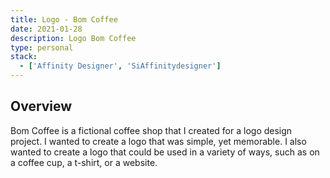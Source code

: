 ```yaml
---
title: Logo - Bom Coffee
date: 2021-01-28
description: Logo Bom Coffee
type: personal
stack:
  - ['Affinity Designer', 'SiAffinitydesigner']
---
```


## Overview

Bom Coffee is a fictional coffee shop that I created for a logo design project. I wanted to create a logo that was simple, yet memorable. I also wanted to create a logo that could be used in a variety of ways, such as on a coffee cup, a t-shirt, or a website.
